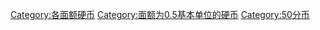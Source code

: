 [[Category:各面额硬币|Category:各面额硬币]]
[[Category:面额为0.5基本单位的硬币|Category:面额为0.5基本单位的硬币]]
[[Category:50分币|Category:50分币]]